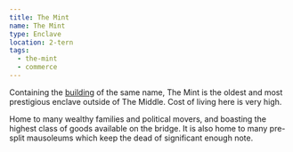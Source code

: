 ```yaml
---
title: The Mint
name: The Mint
type: Enclave
location: 2-tern
tags:
  - the-mint
  - commerce
---
```

Containing the [building](lore:the-mint) of the same name, The Mint is the
oldest and most prestigious enclave outside of The Middle. Cost of living here
is very high. 

Home to many wealthy families and political movers, and boasting the highest
class of goods available on the bridge. 
It is also home to many pre-split mausoleums which keep the dead of significant
enough note.
